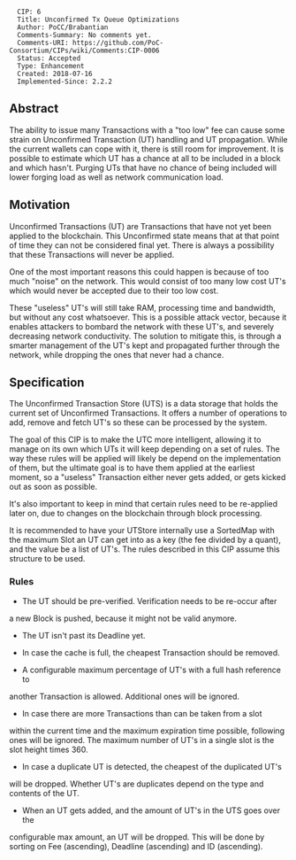 <pre>
  CIP: 6
  Title: Unconfirmed Tx Queue Optimizations
  Author: PoCC/Brabantian
  Comments-Summary: No comments yet.
  Comments-URI: https://github.com/PoC-Consortium/CIPs/wiki/Comments:CIP-0006
  Status: Accepted
  Type: Enhancement
  Created: 2018-07-16
  Implemented-Since: 2.2.2
</pre>

==Abstract==

The ability to issue many Transactions with a "too low" fee can cause
some strain on Unconfirmed Transaction (UT) handling and UT
propagation. While the current wallets can cope with it, there is
still room for improvement. It is possible to estimate which UT has a
chance at all to be included in a block and which hasn't. Purging UTs
that have no chance of being included will lower forging load as well
as network communication load.

==Motivation==

Unconfirmed Transactions (UT) are Transactions that have not yet been applied
to the blockchain. This Unconfirmed state means that at that point of time
they can not be considered final yet. There is always a possibility that
these Transactions will never be applied.

One of the most important reasons this could happen is because of too much
"noise" on the network. This would consist of too many low cost UT's
which would never be accepted due to their too low cost.

These "useless" UT's will still take RAM, processing time
and bandwidth, but without any cost whatsoever. This is a possible
attack vector, because it enables attackers to bombard the network with
these UT's, and severely decreasing network conductivity. The solution
to mitigate this, is through a smarter management of the UT's kept and
propagated further through the network, while dropping the ones that never
had a chance.

==Specification==

The Unconfirmed Transaction Store (UTS) is a data storage that holds the
current set of Unconfirmed Transactions. It offers a number of operations
to add, remove and fetch UT's so these can be processed by the system.

The goal of this CIP is to make the UTC more intelligent, allowing it to manage
on its own which UTs it will keep depending on a set of rules. The way these
rules will be applied will likely be depend on the implementation of them,
but the ultimate goal is to have them applied at the earliest moment, so
a "useless" Transaction either never gets added, or gets kicked out
as soon as possible.

It's also important to keep in mind that certain rules
need to be re-applied later on, due to changes on the blockchain through
block processing.

It is recommended to have your UTStore internally use a SortedMap with
the maximum Slot an UT can get into as a key (the fee divided by a quant),
and the value be a list of UT's. The rules described in this CIP assume
this structure to be used.

===Rules===

* The UT should be pre-verified. Verification needs to be re-occur after
a new Block is pushed, because it might not be valid anymore.

* The UT isn't past its Deadline yet.

* In case the cache is full, the cheapest Transaction should be removed.

* A configurable maximum percentage of UT's with a full hash reference to
another Transaction is allowed. Additional ones will be ignored.

* In case there are more Transactions than can be taken from a slot
within the current time and the maximum expiration time possible,
following ones will be ignored. The maximum number of UT's in a single slot
is the slot height times 360.

* In case a duplicate UT is detected, the cheapest of the duplicated UT's
will be dropped. Whether UT's are duplicates depend on the type and contents
of the UT.

* When an UT gets added, and the amount of UT's in the UTS goes over the
configurable max amount, an UT will be dropped. This will be done by
sorting on Fee (ascending), Deadline (ascending) and ID (ascending).